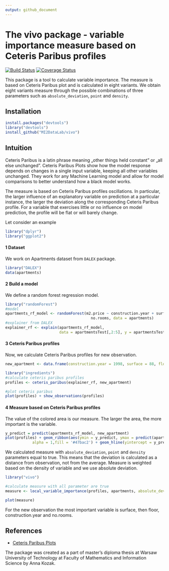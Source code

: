 ```yaml
---
output: github_document
---
```


# The vivo package - variable importance measure based on Ceteris Paribus profiles

[![Build Status](https://travis-ci.org/MI2DataLab/vivo.svg?branch=master)](https://travis-ci.org/MI2DataLab/vivo/)
[![Coverage Status](https://codecov.io/gh/MI2DataLab/vivo/branch/master/graph/badge.svg)](https://codecov.io/gh/MI2DataLab/vivo)



This package is a tool to calculate variable importance. The measure is based on Ceteris Paribus plot and is calculated in eight variants. We obtain eight variants measure through the possible combinations of three parameters such as `absolute_deviation`, `point` and `density`.


## Installation


```r
install.packages("devtools")
library("devtools")
install_github("MI2DataLab/vivo")
```

## Intuition

Ceteris Paribus is a latin phrase meaning „other things held constant” or  „all else unchanged”. Ceteris Paribus Plots show how the model response depends on changes in a single input variable, keeping all other variables unchanged. They work for any Machine Learning model and allow for model comparisons to better understand how a black model works.

The measure is based on Ceteris Paribus profiles oscillations. In particular, the larger influence of an explanatory variable on prediction at a particular instance, the larger the deviation along the corresponding Ceteris Paribus profile. For a variable that exercises little or no influence on model prediction, the profile will be flat or will barely change. 

Let consider an example

```r
library("dplyr")
library("ggplot2")
```


#### 1 Dataset

We work on Apartments dataset from `DALEX` package.

```r
library("DALEX")
data(apartments)
```

#### 2 Build a model

We define a random forest regression model.

```r
library("randomForest")
#model
apartments_rf_model <- randomForest(m2.price ~ construction.year + surface + floor +
                                      no.rooms, data = apartments)
#explainer from DALEX
explainer_rf <- explain(apartments_rf_model,
                        data = apartmentsTest[,2:5], y = apartmentsTest$m2.price)
```

#### 3 Ceteris Paribus profiles

Now, we calculate Ceteris Paribus profiles for new observation.

```r
new_apartment <- data.frame(construction.year = 1998, surface = 88, floor = 2L, no.rooms = 3)

library("ingredients")
#calculate ceteris paribus profiles
profiles <- ceteris_paribus(explainer_rf, new_apartment)

#plot ceteris paribus
plot(profiles) + show_observations(profiles)
```

#### 4 Measure based on Ceteris Paribus profiles

The value of the colored area is our measure. The larger the area, the more important is the variable.

```r
y_predict = predict(apartments_rf_model, new_apartment)
plot(profiles) + geom_ribbon(aes(ymin = y_predict, ymax = predict(apartments_rf_model, profiles)),
            alpha = 1,fill = '#47bac2') + geom_hline(yintercept = y_predict, colour = theme_drwhy_colors(1)) +show_observations(profiles)  
```


We calculated measure with `absolute_deviation`, `point` and `density` parameters equal to true. This means that the deviation is calculated as a distance from observation, not from the average. Measure is weighted based on the density of variable and we use absolute deviation. 


```r
library("vivo")

#calculate measure with all parameter are true
measure <- local_variable_importance(profiles, apartments, absolute_deviation = TRUE, point = TRUE, density = TRUE)

plot(measure)
```


For the new observation the most important variable is surface, then floor, construction.year and no.rooms.


## References

* [Ceteris Paribus Plots](https://github.com/pbiecek/ceterisParibus)

The package was created as a part of master's diploma thesis at Warsaw University of Technology at Faculty of Mathematics and Information Science by Anna Kozak.

